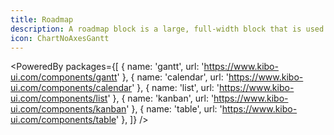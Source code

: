 ```yaml
---
title: Roadmap
description: A roadmap block is a large, full-width block that is used to introduce a new product or service.
icon: ChartNoAxesGantt
---
```


<PoweredBy packages={[
  { name: 'gantt', url: 'https://www.kibo-ui.com/components/gantt' },
  { name: 'calendar', url: 'https://www.kibo-ui.com/components/calendar' },
  { name: 'list', url: 'https://www.kibo-ui.com/components/list' },
  { name: 'kanban', url: 'https://www.kibo-ui.com/components/kanban' },
  { name: 'table', url: 'https://www.kibo-ui.com/components/table' },
]} />

<Preview path="roadmap" type="block" />